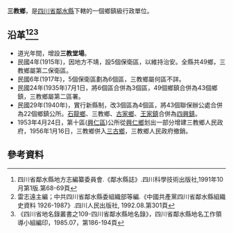 '''三教鄉'''，是[[四川省|四川省]][[鄰水縣|鄰水縣]]下轄的一個鄉鎮級行政單位。

== 沿革<ref>四川省鄰水縣地方志編纂委員會.《鄰水縣誌》.四川科學技術出版社,1991年10月第1版.第68-69頁</ref><ref>雷志遠主編；中共四川省鄰水縣委組織部等編.《中國共產黨四川省鄰水縣組織史資料 1926-1987》.四川人民出版社, 1992.08.第301頁</ref><ref>《四川省地名錄叢書之109-四川省鄰水縣地名錄》，四川省鄰水縣地名工作領導小組編印，1985.07，第186-194頁</ref>==
* 道光年間，增設'''三教堂場'''。
* 民國4年(1915年)，因地方不靖，設5個保衛區，以維持治安。全縣共49鄉，三教鄉屬第二保衛區。
* 民國6年(1917年)，5個保衛區劃為6個區，三教鄉屬何區不詳。
* 民國24年(1935年)7月1日，將6個區合併為3個區，49個鄉鎮合併為43個鄉鎮，三教鄉屬第二區署。
* 民國29年(1940年)，實行新縣制，改3個區為4個區，將43個聯保辦公處合併為22個鄉鎮公所。[[石龍鄉_(鄰水縣)|石龍鄉]]、三教鄉、[[古家鄉|古家鄉]]、[[王家鎮_(鄰水縣)|王家鎮]]合併為[[四興鎮|四興鎮]]。
* 1953年4月24日，第十區([[興仁區|興仁區]])公所從[[興仁鄉_(鄰水縣)|興仁鄉]]划出一部分增建三教鄉人民政府，1956年1月16日，三教鄉併入[[三古鄉|三古鄉]]，三教鄉人民政府撤銷。

== 參考資料 ==
{{reflist}}
{{行政區劃小作品}}
{{鄰水縣行政區劃（清代）}}
{{鄰水縣行政區劃（民國4年至民國24年7月1日）}}
{{鄰水縣行政區劃（民國24年7月1日至民國29年4月）}}
{{鄰水縣行政區劃（1953年4月24日至1953年9月4日）}}
{{鄰水縣行政區劃（1953年9月4日至1955年3月5日）}}
{{鄰水縣行政區劃（1955年3月5日至1956年1月24日）}}